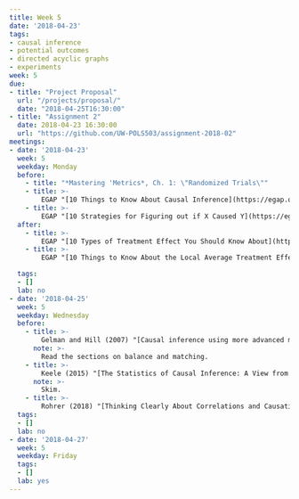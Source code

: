 ```yaml
---
title: Week 5
date: '2018-04-23'
tags: 
- causal inference
- potential outcomes
- directed acyclic graphs
- experiments
week: 5
due: 
- title: "Project Proposal"
  url: "/projects/proposal/"
  date: "2018-04-25T16:30:00"
- title: "Assignment 2"
  date: 2018-04-23 16:30:00
  url: "https://github.com/UW-POLS503/assignment-2018-02"
meetings:
- date: '2018-04-23'
  week: 5
  weekday: Monday
  before:
    - title: "*Mastering 'Metrics*, Ch. 1: \"Randomized Trials\""
    - title: >-
        EGAP "[10 Things to Know About Causal Inference](https://egap.org/methods-guides/10-things-you-need-know-about-causal-inference)"
    - title: >-
        EGAP "[10 Strategies for Figuring out if X Caused Y](https://egap.org/methods-guides/10-strategies-figuring-out-if-x-caused-y)"
  after:
    - title: >-
        EGAP "[10 Types of Treatment Effect You Should Know About](https://egap.org/methods-guides/10-types-treatment-effect-you-should-know-about)"
    - title: >-
        EGAP "[10 Things to Know About the Local Average Treatment Effect](https://egap.org/methods-guides/10-things-you-need-know-about-local-average-treatment-effect)"

  tags:
  - []
  lab: no
- date: '2018-04-25'
  week: 5
  weekday: Wednesday
  before: 
    - title: >-
        Gelman and Hill (2007) "[Causal inference using more advanced models](http://www.stat.columbia.edu/~gelman/arm/chap10.pdf)", Chapter 10 in *Data Analysis Using Regression and Multilvel/Hierarchical Models*. 
      note: >-
        Read the sections on balance and matching.
    - title: >-
        Keele (2015) "[The Statistics of Causal Inference: A View from Political Methodology](https://doi.org/10.1093/pan/mpv007)" *Political Analysis*. 
      note: >- 
        Skim.
    - title: >-
        Rohrer (2018) "[Thinking Clearly About Correlations and Causation: Graphical Causal Models for Observational Data](https://doi.org/10.1177/2515245917745629)" *Advances in Methods and Practices in Psychological Science*
  tags:
  - []
  lab: no
- date: '2018-04-27'
  week: 5
  weekday: Friday
  tags:
  - []
  lab: yes
---
```



